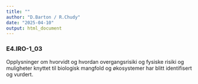 ```yaml
---
title: ""
author: "D.Barton / R.Chudy"
date: "2025-04-10"
output: html_document
---
```


### E4.IRO-1_03 

Opplysninger om hvorvidt og hvordan overgangsrisiki og fysiske risiki og muligheter knyttet til biologisk mangfold og økosystemer har blitt identifisert og vurdert.
